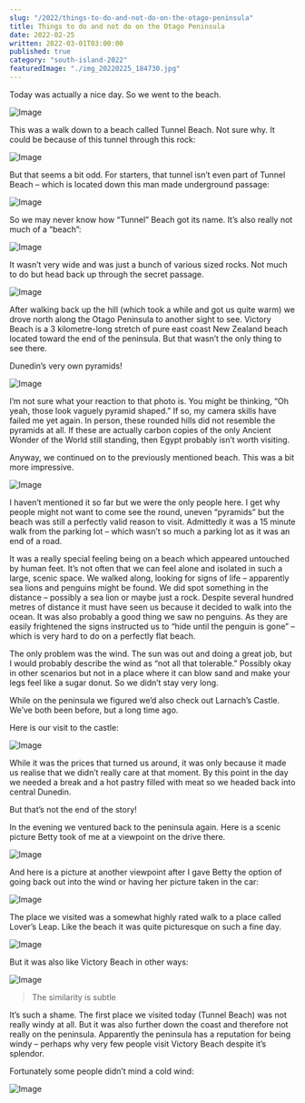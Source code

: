 ```yaml
---
slug: "/2022/things-to-do-and-not-do-on-the-otago-peninsula"
title: Things to do and not do on the Otago Peninsula
date: 2022-02-25
written: 2022-03-01T03:00:00
published: true
category: "south-island-2022"
featuredImage: "./img_20220225_184730.jpg"
---
```


Today was actually a nice day. So we went to the beach.

![Image](img_20220225_101403.jpg)

This was a walk down to a beach called Tunnel Beach. Not sure why. It could be because of this tunnel through this rock:

![Image](img_20220225_103332.jpg)

But that seems a bit odd. For starters, that tunnel isn’t even part of Tunnel Beach – which is located down this man made underground passage:

![Image](img_20220225_102723.jpg)

So we may never know how “Tunnel” Beach got its name. It’s also really not much of a “beach”:

![Image](img_20220225_103005.jpg)

It wasn’t very wide and was just a bunch of various sized rocks. Not much to do but head back up through the secret passage.

![Image](img_20220225_103156.jpg)

After walking back up the hill (which took a while and got us quite warm) we drove north along the Otago Peninsula to another sight to see. Victory Beach is a 3 kilometre-long stretch of pure east coast New Zealand beach located toward the end of the peninsula. But that wasn’t the only thing to see there.

Dunedin’s very own pyramids!

![Image](img_20220225_120009.jpg)

I’m not sure what your reaction to that photo is. You might be thinking, “Oh yeah, those look vaguely pyramid shaped.” If so, my camera skills have failed me yet again. In person, these rounded hills did not resemble the pyramids at all. If these are actually carbon copies of the only Ancient Wonder of the World still standing, then Egypt probably isn’t worth visiting.

Anyway, we continued on to the previously mentioned beach. This was a bit more impressive.

![Image](img_20220225_121305.jpg)

I haven’t mentioned it so far but we were the only people here. I get why people might not want to come see the round, uneven “pyramids” but the beach was still a perfectly valid reason to visit. Admittedly it was a 15 minute walk from the parking lot – which wasn’t so much a parking lot as it was an end of a road.

It was a really special feeling being on a beach which appeared untouched by human feet. It’s not often that we can feel alone and isolated in such a large, scenic space. We walked along, looking for signs of life – apparently sea lions and penguins might be found. We did spot something in the distance – possibly a sea lion or maybe just a rock. Despite several hundred metres of distance it must have seen us because it decided to walk into the ocean. It was also probably a good thing we saw no penguins. As they are easily frightened the signs instructed us to “hide until the penguin is gone” – which is very hard to do on a perfectly flat beach.

The only problem was the wind. The sun was out and doing a great job, but I would probably describe the wind as “not all that tolerable.” Possibly okay in other scenarios but not in a place where it can blow sand and make your legs feel like a sugar donut. So we didn’t stay very long.

While on the peninsula we figured we’d also check out Larnach’s Castle. We’ve both been before, but a long time ago.

Here is our visit to the castle:

![Image](img_20220225_132504.jpg)

While it was the prices that turned us around, it was only because it made us realise that we didn’t really care at that moment. By this point in the day we needed a break and a hot pastry filled with meat so we headed back into central Dunedin.

But that’s not the end of the story!

In the evening we ventured back to the peninsula again. Here is a scenic picture Betty took of me at a viewpoint on the drive there.

![Image](img_20220225_175658.jpg)

And here is a picture at another viewpoint after I gave Betty the option of going back out into the wind or having her picture taken in the car:

![Image](img_20220225_180038.jpg)

The place we visited was a somewhat highly rated walk to a place called Lover’s Leap. Like the beach it was quite picturesque on such a fine day.

![Image](img_20220225_184730.jpg)

But it was also like Victory Beach in other ways:

![Image](img_20220225_184759.jpg)

> The similarity is subtle

It’s such a shame. The first place we visited today (Tunnel Beach) was not really windy at all. But it was also further down the coast and therefore not really on the peninsula. Apparently the peninsula has a reputation for being windy – perhaps why very few people visit Victory Beach despite it’s splendor.

Fortunately some people didn’t mind a cold wind:

![Image](img_20220225_182753.jpg)